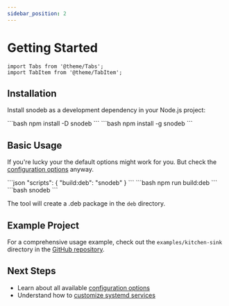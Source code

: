 ```yaml
---
sidebar_position: 2
---
```


# Getting Started

```mdx-code-block
import Tabs from '@theme/Tabs';
import TabItem from '@theme/TabItem';
```

## Installation

Install snodeb as a development dependency in your Node.js project:

<Tabs groupId="install-type">
  <TabItem value="script" label="Script">
    ```bash npm install -D snodeb ```
  </TabItem>
  <TabItem value="global" label="Global">
    ```bash npm install -g snodeb ```
  </TabItem>
</Tabs>

## Basic Usage

If you're lucky your the default options might work for you. But check the [configuration options](./configuration) anyway.

<Tabs groupId="install-type">
  <TabItem value="script" label="Script">
```json
"scripts": {
  "build:deb": "snodeb"
}
```
```bash
npm run build:deb
```

  </TabItem>
  <TabItem value="global" label="Global">
```bash
snodeb
```
  </TabItem>
</Tabs>

The tool will create a .deb package in the `deb` directory.

## Example Project

For a comprehensive usage example, check out the `examples/kitchen-sink` directory in the [GitHub repository](https://github.com/Soneliem/snodeb/tree/main/examples/kitchen-sink).

## Next Steps

- Learn about all available [configuration options](./configuration)
- Understand how to [customize systemd services](./configuration/systemd-service)
